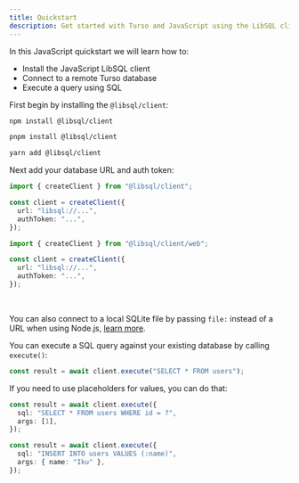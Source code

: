 ```yaml
---
title: Quickstart
description: Get started with Turso and JavaScript using the LibSQL client in a few simple steps
---
```


In this JavaScript quickstart we will learn how to:

- Install the JavaScript LibSQL client
- Connect to a remote Turso database
- Execute a query using SQL

<Steps>
  <Step title="Install @libsql/client">

First begin by installing the `@libsql/client`:

<CodeGroup>

```bash npm
npm install @libsql/client
```

```bash pnpm
pnpm install @libsql/client
```

```bash yarn
yarn add @libsql/client
```

</CodeGroup>

  </Step>
  <Step title="Initialize a new client">
    Next add your database URL and auth token:

<CodeGroup>

```ts Node.js
import { createClient } from "@libsql/client";

const client = createClient({
  url: "libsql://...",
  authToken: "...",
});
```

```ts Edge Runtimes
import { createClient } from "@libsql/client/web";

const client = createClient({
  url: "libsql://...",
  authToken: "...",
});
```

</CodeGroup>

<br />

<Info>

You can also connect to a local SQLite file by passing `file:` instead of a URL when using Node.js, [learn
more](/sdk/js/reference#local-development).

</Info>

  </Step>
  <Step title="Execute a query using SQL">

You can execute a SQL query against your existing database by calling `execute()`:

```ts
const result = await client.execute("SELECT * FROM users");
```

If you need to use placeholders for values, you can do that:

<CodeGroup>

```ts Positional
const result = await client.execute({
  sql: "SELECT * FROM users WHERE id = ?",
  args: [1],
});
```

```ts Named
const result = await client.execute({
  sql: "INSERT INTO users VALUES (:name)",
  args: { name: "Iku" },
});
```

</CodeGroup>

  </Step>
</Steps>
